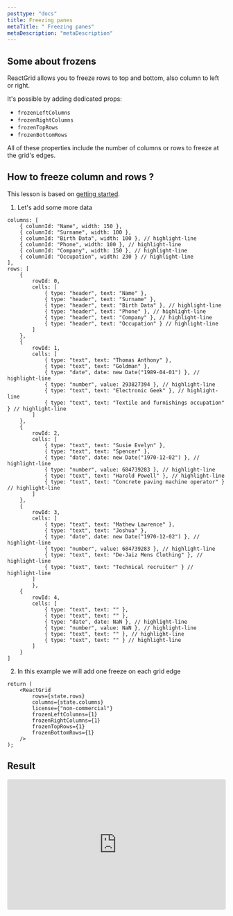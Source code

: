 ```yaml
---
posttype: "docs"
title: Freezing panes
metaTitle: " Freezing panes"
metaDescription: "metaDescription"
---
```


## Some about frozens

ReactGrid allows you to freeze rows to top and bottom, also column to left or right.

It's possible by adding dedicated props:
- `frozenLeftColumns`
- `frozenRightColumns`
- `frozenTopRows`
- `frozenBottomRows`

All of these properties include the number of columns or rows to freeze at the grid's edges.


## How to freeze column and rows ?

This lesson is based on [getting started](link).

1. Let's add some more data 

```tsx
columns: [
	{ columnId: "Name", width: 150 },
	{ columnId: "Surname", width: 100 },
	{ columnId: "Birth Data", width: 100 }, // highlight-line
	{ columnId: "Phone", width: 100 }, // highlight-line
	{ columnId: "Company", width: 150 }, // highlight-line
	{ columnId: "Occupation", width: 230 } // highlight-line
],
rows: [
	{
		rowId: 0,
		cells: [
			{ type: "header", text: "Name" },
			{ type: "header", text: "Surname" },
			{ type: "header", text: "Birth Data" }, // highlight-line
			{ type: "header", text: "Phone" }, // highlight-line
			{ type: "header", text: "Company" }, // highlight-line
			{ type: "header", text: "Occupation" } // highlight-line
		]
	},
	{
		rowId: 1,
		cells: [
			{ type: "text", text: "Thomas Anthony" },
			{ type: "text", text: "Goldman" },
			{ type: "date", date: new Date("1989-04-01") }, // highlight-line
			{ type: "number", value: 293827394 }, // highlight-line
			{ type: "text", text: "Electronic Geek" }, // highlight-line
			{ type: "text", text: "Textile and furnishings occupation" } // highlight-line
		]
	},
	{
		rowId: 2,
		cells: [
			{ type: "text", text: "Susie Evelyn" },
			{ type: "text", text: "Spencer" },
			{ type: "date", date: new Date("1970-12-02") }, // highlight-line
			{ type: "number", value: 684739283 }, // highlight-line
			{ type: "text", text: "Harold Powell" }, // highlight-line
			{ type: "text", text: "Concrete paving machine operator" } // highlight-line
		]
	},
	{
		rowId: 3,
		cells: [
			{ type: "text", text: "Mathew Lawrence" },
			{ type: "text", text: "Joshua" },
			{ type: "date", date: new Date("1970-12-02") }, // highlight-line
			{ type: "number", value: 684739283 }, // highlight-line
			{ type: "text", text: "De-Jaiz Mens Clothing" }, // highlight-line
			{ type: "text", text: "Technical recruiter" } // highlight-line
		]
		},
	{
		rowId: 4,
		cells: [
			{ type: "text", text: "" },
			{ type: "text", text: "" },
			{ type: "date", date: NaN }, // highlight-line
			{ type: "number", value: NaN }, // highlight-line
			{ type: "text", text: "" }, // highlight-line
			{ type: "text", text: "" } // highlight-line
		]
	}
]
```

2. In this example we will add one freeze on each grid edge

```tsx
return (
	<ReactGrid
		rows={state.rows}
		columns={state.columns}
		license={"non-commercial"}
		frozenLeftColumns={1}
		frozenRightColumns={1}
		frozenTopRows={1}
		frozenBottomRows={1}
	/>
);
```

## Result

<iframe
	src="https://codesandbox.io/embed/reactgrid-getting-started-oikll?fontsize=14&hidenavigation=1&theme=dark"
	style="width:100%; height:300px; border:0; border-radius: 4px; overflow:hidden;"
	title="reactgrid-freezing-panes"
	allow="geolocation; microphone; camera; midi; vr; accelerometer; gyroscope; payment; ambient-light-sensor; encrypted-media; usb"
	sandbox="allow-modals allow-forms allow-popups allow-scripts allow-same-origin"
></iframe>